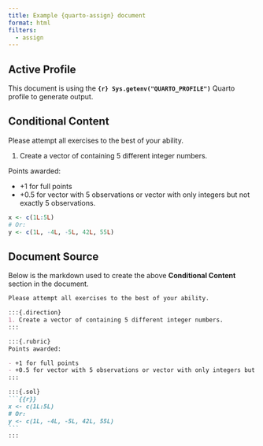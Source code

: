 ```yaml
---
title: Example {quarto-assign} document
format: html
filters:
  - assign
---
```


## Active Profile 

This document is using the **`{r} Sys.getenv("QUARTO_PROFILE")`** Quarto profile to generate output.


## Conditional Content

Please attempt all exercises to the best of your ability.

:::{.direction}
1. Create a vector of containing 5 different integer numbers.  
:::

:::{.rubric}
Points awarded:

- +1 for full points
- +0.5 for vector with 5 observations or vector with only integers but not exactly 5 observations.
:::

:::{.sol}
```r
x <- c(1L:5L)
# Or: 
y <- c(1L, -4L, -5L, 42L, 55L)
```
:::

## Document Source

Below is the markdown used to create the above **Conditional Content** section in the document.

````md
Please attempt all exercises to the best of your ability.

:::{.direction}
1. Create a vector of containing 5 different integer numbers.  
:::

:::{.rubric}
Points awarded:

- +1 for full points
- +0.5 for vector with 5 observations or vector with only integers but not exactly 5 observations.
:::

:::{.sol}
```{{r}}
x <- c(1L:5L)
# Or: 
y <- c(1L, -4L, -5L, 42L, 55L)
```
:::
````